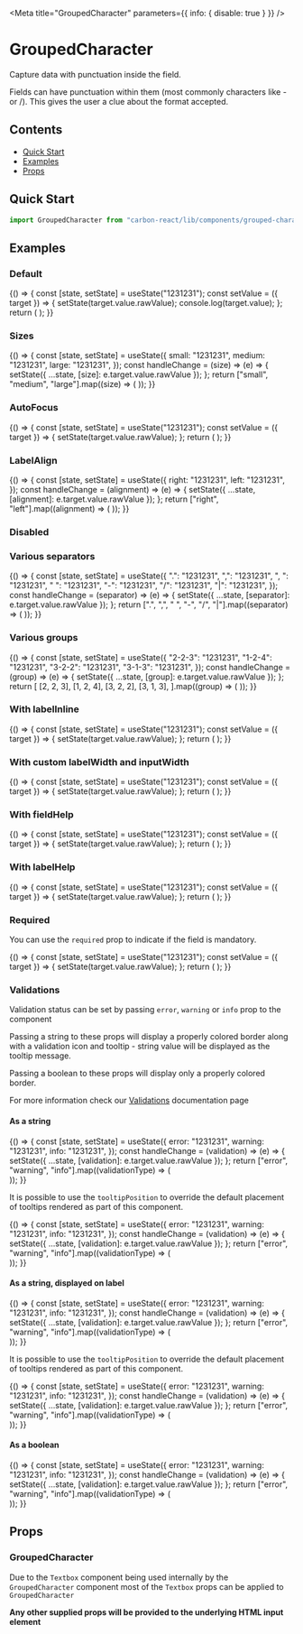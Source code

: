 

<Meta title="GroupedCharacter" parameters={{ info: { disable: true } }} />

# GroupedCharacter

Capture data with punctuation inside the field.

Fields can have punctuation within them (most commonly characters like - or /). This gives the user a clue about the format accepted.

## Contents

- [Quick Start](#quick-start)
- [Examples](#examples)
- [Props](#props)

## Quick Start

```javascript
import GroupedCharacter from "carbon-react/lib/components/grouped-character";
```

## Examples

### Default

<Preview>
  <Story name="default">
    {() => {
      const [state, setState] = useState("1231231");
      const setValue = ({ target }) => {
        setState(target.value.rawValue);
        console.log(target.value);
      };
      return (
        <GroupedCharacter
          label="GroupedCharacter"
          value={state}
          onChange={setValue}
          groups={[2, 2, 3]}
          separator="-"
        />
      );
    }}
  </Story>
</Preview>

### Sizes

<Preview>
  <Story name="sizes">
    {() => {
      const [state, setState] = useState({
        small: "1231231",
        medium: "1231231",
        large: "1231231",
      });
      const handleChange = (size) => (e) => {
        setState({ ...state, [size]: e.target.value.rawValue });
      };
      return ["small", "medium", "large"].map((size) => (
        <GroupedCharacter
          key={`GroupedCharacter - ${size}`}
          label={`GroupedCharacter - ${size}`}
          value={state[size]}
          onChange={handleChange(size)}
          groups={[2, 2, 3]}
          separator="-"
          size={size}
          mb={2}
        />
      ));
    }}
  </Story>
</Preview>

### AutoFocus

<Preview>
  <Story name="autoFocus" parameters={{ chromatic: { disable: true } }}>
    {() => {
      const [state, setState] = useState("1231231");
      const setValue = ({ target }) => {
        setState(target.value.rawValue);
      };
      return (
        <GroupedCharacter
          label="GroupedCharacter"
          value={state}
          onChange={setValue}
          groups={[2, 2, 3]}
          separator="-"
          autoFocus
        />
      );
    }}
  </Story>
</Preview>

### LabelAlign

<Preview>
  <Story name="labelAlign">
    {() => {
      const [state, setState] = useState({
        right: "1231231",
        left: "1231231",
      });
      const handleChange = (alignment) => (e) => {
        setState({ ...state, [alignment]: e.target.value.rawValue });
      };
      return ["right", "left"].map((alignment) => (
        <GroupedCharacter
          label="GroupedCharacter"
          value={state[alignment]}
          onChange={handleChange(alignment)}
          groups={[2, 2, 3]}
          separator="-"
          labelInline
          inputWidth={50}
          key={alignment}
          labelAlign={alignment}
        />
      ));
    }}
  </Story>
</Preview>

### Disabled

<Preview>
  <Story name="disabled">
    <GroupedCharacter
      label="GroupedCharacter"
      value="1231231"
      groups={[2, 2, 3]}
      separator="-"
      disabled
    />
  </Story>
</Preview>

### Various separators

<Preview>
  <Story name="various separators">
    {() => {
      const [state, setState] = useState({
        ".": "1231231",
        ",": "1231231",
        ", ": "1231231",
        " ": "1231231",
        "-": "1231231",
        "/": "1231231",
        "|": "1231231",
      });
      const handleChange = (separator) => (e) => {
        setState({ ...state, [separator]: e.target.value.rawValue });
      };
      return [".", ",", " ", "-", "/", "|"].map((separator) => (
        <GroupedCharacter
          label="GroupedCharacter"
          value={state[separator]}
          onChange={handleChange(separator)}
          groups={[2, 2, 3]}
          separator={separator}
          key={separator}
        />
      ));
    }}
  </Story>
</Preview>

### Various groups

<Preview>
  <Story name="various groups">
    {() => {
      const [state, setState] = useState({
        "2-2-3": "1231231",
        "1-2-4": "1231231",
        "3-2-2": "1231231",
        "3-1-3": "1231231",
      });
      const handleChange = (group) => (e) => {
        setState({ ...state, [group]: e.target.value.rawValue });
      };
      return [
        [2, 2, 3],
        [1, 2, 4],
        [3, 2, 2],
        [3, 1, 3],
      ].map((group) => (
        <GroupedCharacter
          label="GroupedCharacter"
          value={state[group.join("-")]}
          onChange={handleChange(group.join("-"))}
          groups={group}
          separator="-"
          key={group.join("-")}
        />
      ));
    }}
  </Story>
</Preview>

### With labelInline

<Preview>
  <Story name="with labelInline" parameters={{ chromatic: { disable: true } }}>
    {() => {
      const [state, setState] = useState("1231231");
      const setValue = ({ target }) => {
        setState(target.value.rawValue);
      };
      return (
        <GroupedCharacter
          label="GroupedCharacter"
          value={state}
          onChange={setValue}
          groups={[2, 2, 3]}
          separator="-"
          labelInline
        />
      );
    }}
  </Story>
</Preview>

### With custom labelWidth and inputWidth

<Preview>
  <Story name="with custom labelWidth and inputWidth">
    {() => {
      const [state, setState] = useState("1231231");
      const setValue = ({ target }) => {
        setState(target.value.rawValue);
      };
      return (
        <GroupedCharacter
          label="GroupedCharacter"
          value={state}
          onChange={setValue}
          groups={[2, 2, 3]}
          separator="-"
          labelInline
          labelWidth={50}
          inputWidth={50}
        />
      );
    }}
  </Story>
</Preview>

### With fieldHelp

<Preview>
  <Story name="with fieldHelp">
    {() => {
      const [state, setState] = useState("1231231");
      const setValue = ({ target }) => {
        setState(target.value.rawValue);
      };
      return (
        <GroupedCharacter
          label="GroupedCharacter"
          value={state}
          onChange={setValue}
          groups={[2, 2, 3]}
          separator="-"
          fieldHelp="Help"
        />
      );
    }}
  </Story>
</Preview>

### With labelHelp

<Preview>
  <Story name="with labelHelp">
    {() => {
      const [state, setState] = useState("1231231");
      const setValue = ({ target }) => {
        setState(target.value.rawValue);
      };
      return (
        <GroupedCharacter
          label="GroupedCharacter"
          value={state}
          onChange={setValue}
          groups={[2, 2, 3]}
          separator="-"
          labelHelp="Help"
          helpAriaLabel="Help"
        />
      );
    }}
  </Story>
</Preview>

### Required

You can use the `required` prop to indicate if the field is mandatory.

<Preview>
  <Story name="required">
    {() => {
      const [state, setState] = useState("1231231");
      const setValue = ({ target }) => {
        setState(target.value.rawValue);
      };
      return (
        <GroupedCharacter
          label="GroupedCharacter"
          value={state}
          onChange={setValue}
          groups={[2, 2, 3]}
          separator="-"
          required
        />
      );
    }}
  </Story>
</Preview>

### Validations

Validation status can be set by passing `error`, `warning` or `info` prop to the component

Passing a string to these props will display a properly colored border along with a validation icon and tooltip - string value will be displayed as the tooltip message.

Passing a boolean to these props will display only a properly colored border.

For more information check our [Validations](?path=/docs/documentation-validations--page "Validations") documentation page

#### As a string

<Preview>
  <Story name="validations - string - component">
    {() => {
      const [state, setState] = useState({
        error: "1231231",
        warning: "1231231",
        info: "1231231",
      });
      const handleChange = (validation) => (e) => {
        setState({ ...state, [validation]: e.target.value.rawValue });
      };
      return ["error", "warning", "info"].map((validationType) => (
        <div key={`${validationType}-string-component`}>
          <GroupedCharacter
            label="GroupedCharacter"
            value={state[validationType]}
            onChange={handleChange(validationType)}
            groups={[2, 2, 3]}
            separator="-"
            {...{ [validationType]: "Message" }}
            mb={2}
          />
          <GroupedCharacter
            label="GroupedCharacter - readOnly"
            value="1231231"
            groups={[2, 2, 3]}
            separator="-"
            readOnly
            {...{ [validationType]: "Message" }}
            mb={2}
          />
        </div>
      ));
    }}
  </Story>
</Preview>

It is possible to use the `tooltipPosition` to override the default placement of tooltips rendered as part of this component.

<Preview>
  <Story
    name="validations - string - with tooltipPosition overriden - component"
    parameters={{ chromatic: { disable: true } }}
  >
    {() => {
      const [state, setState] = useState({
        error: "1231231",
        warning: "1231231",
        info: "1231231",
      });
      const handleChange = (validation) => (e) => {
        setState({ ...state, [validation]: e.target.value.rawValue });
      };
      return ["error", "warning", "info"].map((validationType) => (
        <div key={`${validationType}-string-component`}>
          <GroupedCharacter
            label="GroupedCharacter"
            value={state[validationType]}
            onChange={handleChange(validationType)}
            groups={[2, 2, 3]}
            separator="-"
            {...{ [validationType]: "Message" }}
            mb={2}
            tooltipPosition="bottom"
          />
        </div>
      ));
    }}
  </Story>
</Preview>

#### As a string, displayed on label

<Preview>
  <Story name="validations - string - label">
    {() => {
      const [state, setState] = useState({
        error: "1231231",
        warning: "1231231",
        info: "1231231",
      });
      const handleChange = (validation) => (e) => {
        setState({ ...state, [validation]: e.target.value.rawValue });
      };
      return ["error", "warning", "info"].map((validationType) => (
        <div key={`${validationType}-string-label`}>
          <GroupedCharacter
            label="GroupedCharacter"
            value={state[validationType]}
            onChange={handleChange(validationType)}
            groups={[2, 2, 3]}
            separator="-"
            validationOnLabel
            {...{ [validationType]: "Message" }}
            mb={2}
          />
          <GroupedCharacter
            label="GroupedCharacter - readOnly"
            value="1231231"
            groups={[2, 2, 3]}
            separator="-"
            validationOnLabel
            readOnly
            {...{ [validationType]: "Message" }}
            mb={2}
          />
        </div>
      ));
    }}
  </Story>
</Preview>

It is possible to use the `tooltipPosition` to override the default placement of tooltips rendered as part of this component.

<Preview>
  <Story
    name="validations - string - with tooltipPosition overriden - label"
    parameters={{ chromatic: { disable: true } }}
  >
    {() => {
      const [state, setState] = useState({
        error: "1231231",
        warning: "1231231",
        info: "1231231",
      });
      const handleChange = (validation) => (e) => {
        setState({ ...state, [validation]: e.target.value.rawValue });
      };
      return ["error", "warning", "info"].map((validationType) => (
        <div key={`${validationType}-string-label`}>
          <GroupedCharacter
            label="GroupedCharacter"
            value={state[validationType]}
            onChange={handleChange(validationType)}
            groups={[2, 2, 3]}
            separator="-"
            validationOnLabel
            {...{ [validationType]: "Message" }}
            mb={2}
            tooltipPosition="top"
          />
        </div>
      ));
    }}
  </Story>
</Preview>

#### As a boolean

<Preview>
  <Story name="validations - boolean">
    {() => {
      const [state, setState] = useState({
        error: "1231231",
        warning: "1231231",
        info: "1231231",
      });
      const handleChange = (validation) => (e) => {
        setState({ ...state, [validation]: e.target.value.rawValue });
      };
      return ["error", "warning", "info"].map((validationType) => (
        <div key={`${validationType}-boolean-component`}>
          <GroupedCharacter
            label="GroupedCharacter"
            value={state[validationType]}
            onChange={handleChange(validationType)}
            groups={[2, 2, 3]}
            separator="-"
            {...{ [validationType]: true }}
            mb={2}
          />
          <GroupedCharacter
            label="GroupedCharacter - readOnly"
            value="1231231"
            groups={[2, 2, 3]}
            separator="-"
            readOnly
            {...{ [validationType]: true }}
            mb={2}
          />
        </div>
      ));
    }}
  </Story>
</Preview>

## Props

### GroupedCharacter

<StyledSystemProps of={GroupedCharacter} noHeader margin />

Due to the `Textbox` component being used internally by the `GroupedCharacter` component most of the `Textbox` props can be applied to `GroupedCharacter`

<Props of={OriginalTextbox} />

**Any other supplied props will be provided to the underlying HTML input element**
